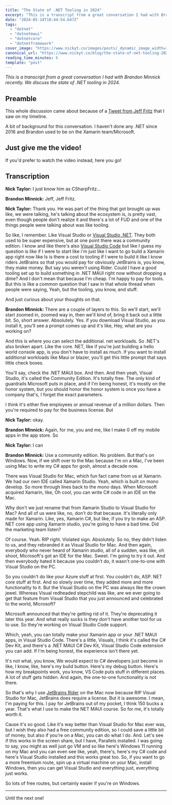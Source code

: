 ```yaml
---
title: "The State of .NET Tooling in 2024"
excerpt: "This is a transcript from a great conversation I had with Brandon Minnick recently. We discuss the..."
date: "2024-05-14T18:44:54.647Z"
tags:
  - "dotnet"
  - "dotnetmaui"
  - "dotnetcore"
  - "dotnetframework"
cover_image: "https://www.nickyt.co/images/posts/_dynamic_image_width=1000,height=420,fit=cover,gravity=auto,format=auto_https%3A%2F%2Fdev-to-uploads.s3.amazonaws.com%2Fuploads%2Farticles%2Fbgnxmxal9v9vcdu9m9cf.png"
canonical_url: "https://www.nickyt.co/blog/the-state-of-net-tooling-2024-169g/"
reading_time_minutes: 6
template: "post"
---
```



_This is a transcript from a great conversation I had with Brandon Minnick recently. We discuss the state of .NET tooling in 2024._

## Preamble

This whole discussion came about because of a [Tweet from Jeff Fritz](https://twitter.com/csharpfritz/status/1789349982446711040) that I saw on my timeline.

A bit of background for this conversation. I haven't done any .NET since 2016 and Brandon used to be on the Xamarin team/Microsoft.

## Just give me the video!

If you'd prefer to watch the video instead, here you go!

<Embed url="https://www.youtube.com/watch?v=38JpnFhMJhs" />

## Transcription

**Nick Taylor:** I just know him as CSharpFritz...

**Brandon Minnick:** Jeff, Jeff Fritz.

**Nick Taylor:**
Thank you. He was part of the thing that got brought up was like, we were talking, he's talking about the ecosystem is, is pretty vast, even though people don't realize it and there's a lot of FUD and one of the things people were talking about was like tooling.

So like, I remember. Like Visual Studio or [Visual Studio .NET](https://visualstudio.microsoft.com/). They both used to be super expensive, but at one point there was a community edition. I know and like there's also [Visual Studio Code](https://code.visualstudio.com/download) but like I guess my question is like if I were to start like i'm just like I want to go build a Xamarin app right now like Is is there a cost to tooling if I were to build it like I know riders JetBrains so that you would pay for obviously JetBrains is, you know, they make money. But say you weren't using Rider. Could I have a good tooling set up to build something in .NET MAUI right now without dropping a dime? And I don't mean that because I'm cheap. I'm happy to pay for tools. But this is like a common question that I saw in that whole thread when people were saying, Yeah, but the tooling, you know, and stuff.

And just curious about your thoughts on that.

**Brandon Minnick:** There are a couple of layers to this. So we'll start, we'll start zoomed in, zoomed way in, then we'll kind of, bring it back out a little bit. So, short answer. Absolutely. Yes. if you download Visual Studio, as you install it, you'll see a prompt comes up and it's like, Hey, what are you working on?

And this is where you can select the additional. net workloads. So .NET's also broken apart. Like the core. NET, like if you're just building a hello world console app, is you don't have to install as much. If you want to install additional workloads like Maui or blazer, you'll get this little prompt that says little check boxes.

You'll say, check the .NET MAUI box. And then. And then yeah, Visual Studio, it's called the Community Edition. It's totally free. The only kind of guardrails Microsoft puts in place, and if I'm being honest, it's mostly on the honor system, but you should honor the honor system is once you have a company that's, I forget the exact parameters.

I think it's either five employees or annual revenue of a million dollars. Then you're required to pay for the business license. But

**Nick Taylor:** okay.

**Brandon Minnick:** Again, for me, you and me, like I make 0 off my mobile apps in the app store. So

**Nick Taylor:** I can

**Brandon Minnick:** Use a community edition. No problem. But that's on Windows. Now, if we shift over to the Mac because I'm on a Mac, I've been using Mac to write my C# apps for gosh, almost a decade now.

There was Visual Studio for Mac, which fun fact came from us at Xamarin. We had our own IDE called Xamarin Studio. Yeah, which is built on mono develop. So more through lines back to the mono days. When Microsoft acquired Xamarin, like, Oh cool, you can write C# code in an IDE on the Mac.

Why don't we just rename that from Xamarin Studio to Visual Studio for Mac? And all of us were like, no, don't do that because. It's literally only made for Xamarin. Like, yes, Xamarin C#, but like, if you try to make an ASP. NET core app using Xamarin studio, you're going to have a bad time. Did the marketing team listen?

Of course. Yeah. RIP right. Violated sign. Absolutely. So no, they didn't listen to us, and they rebranded it as Visual Studio for Mac. And then again, everybody who never heard of Xamarin studio, all of a sudden, was like, oh shoot, Microsoft's got an IDE for the Mac. Sweet. I'm going to try it out. And then everybody hated it because you couldn't do, it wasn't one-to-one with Visual Studio on the PC.

So you couldn't do like your Azure stuff at first. You couldn't do, ASP. NET core stuff at first. And so slowly over time, they added more and more functionality to it. But the Visual Studio on the PC was always like the crown jewel. Whereas Visual redheaded stepchild was like, are we ever going to get that feature from Visual Studio that you just announced and celebrated to the world, Microsoft?

Microsoft announced that they're getting rid of it. They're deprecating it later this year. And what really sucks is they don't have another tool for us to use. So they're working on Visual Studio Code support.

Which, yeah, you can totally make your Xamarin app or your .NET MAUI apps, in Visual Studio Code. There's a little, Visuals, I think it's called the C# Dev Kit, and there's a .NET MAUI C# Dev Kit, Visual Studio Code extension you can add. If I'm being honest, the experience isn't there yet.

It's not what, you know, We would expect to C# developers just become in like, I know, like, here's my build button. Here's my debug button. Here's how my breakpoints work, you know, VS Code puts stuff in different places. A lot of stuff gets hidden. And again, the one-to-one functionality is not there.

So that's why I use [JetBrains Rider](https://www.jetbrains.com/rider/) on the Mac now because RIP Visual Studio for Mac, JetBrains does require a license. But it is awesome. I mean, I'm paying for this. I pay for JetBrains out of my pocket, I think 150 bucks a year. That's what I use to make the NET MAUI course. So for me, it's totally worth it.

Cause it's so good. Like it's way better than Visual Studio for Mac ever was, but I wish they also had a free community edition, so I could save a little bit of money, but also if you're on a Mac, you can do what I do. And. Let's see if this works in the screen share, but I have, Parallels installed. I was going to say, you might as well just go VM and so like here's Windows 11 running on my Mac and you can even see like, yeah, there's, here's my C# code and here's Visual Studio installed and this works great too. So, if you want to go a more freemium route, spin up a virtual machine on your Mac, install Windows, then you can get Visual Studio and everything just, everything just works.

So lots of free routes, but certainly easier if you're on Windows.

---

Until the next one!
